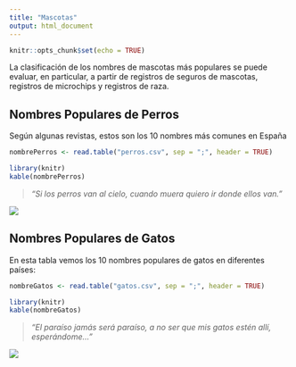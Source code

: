 ```yaml
---
title: "Mascotas"
output: html_document
---
```

```r
knitr::opts_chunk$set(echo = TRUE)
```

La clasificación de los nombres de mascotas más populares se puede evaluar, en particular, a partir de registros de seguros de mascotas, registros de microchips y registros de raza.

## Nombres Populares de Perros

Según algunas revistas, estos son los 10 nombres más comunes en España

```r
nombrePerros <- read.table("perros.csv", sep = ";", header = TRUE)
```

```r
library(knitr)
kable(nombrePerros)
```

> *"Si  los perros van al cielo, cuando muera quiero ir donde ellos van."*

![](perrito_bandera.jpg) 


## Nombres Populares de Gatos

En esta tabla vemos los 10 nombres populares de gatos en diferentes países:

```r
nombreGatos <- read.table("gatos.csv", sep = ";", header = TRUE)
```

```r
library(knitr)
kable(nombreGatos)
```

> *"El paraíso jamás será paraíso, a no ser que mis gatos estén allí, esperándome..."*

![](gatito_mundo.jpg) 
